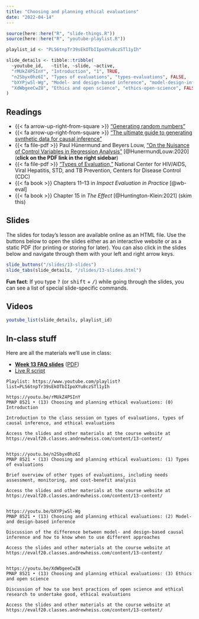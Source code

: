 ```yaml
---
title: "Choosing and planning ethical evaluations"
date: "2022-04-14"
---
```


```r
source(here::here("R", "slide-things.R"))
source(here::here("R", "youtube-playlist.R"))

playlist_id <- "PLS6tnpTr39sEkOTbIIpoXYu8czSTl1yIh"

slide_details <- tibble::tribble(
  ~youtube_id,   ~title, ~slide, ~active,
  "rMUkZ4PSInY", "Introduction", "1", TRUE,
  "n2Sbyx0hz6I", "Types of evaluations", "types-evaluations", FALSE,
  "bXYPjwSl-Wg", "Model- and design-based inference", "model-design-inference", FALSE,
  "XdWbgeeCwZ8", "Ethics and open science", "ethics-open-science", FALSE
)
```

## Readings

- {{< fa arrow-up-right-from-square >}} ["Generating random numbers"](/example/random-numbers.qmd)
- {{< fa arrow-up-right-from-square >}} ["The ultimate guide to generating synthetic data for causal inference"](/example/synthetic-data.qmd)
- {{< fa file-pdf >}} Paul Hünermund and Beyers Louw, ["On the Nuisance of Control Variables in Regression Analysis"](https://arxiv.org/abs/2005.10314) [@HunermundLouw:2020] (**click on the PDF link in the right sidebar**)
- {{< fa file-pdf >}} ["Types of Evaluation,"](https://www.cdc.gov/std/Program/pupestd/Types%20of%20Evaluation.pdf) National Center for HIV/AIDS, Viral Hepatitis, STD, and TB Prevention, Centers for Disease Control (CDC)
- {{< fa book >}} Chapters 11–13 in *Impact Evaluation in Practice* [@wb-eval]
- {{< fa book >}} Chapter 15 in *The Effect* [@Huntington-Klein:2021] (skim this)


## Slides

The slides for today's lesson are available online as an HTML file. Use the buttons below to open the slides either as an interactive website or as a static PDF (for printing or storing for later). You can also click in the slides below and navigate through them with your left and right arrow keys.

```r
slide_buttons("/slides/13-slides")
slide_tabs(slide_details, "/slides/13-slides.html")
```

:::{.callout-tip}
**Fun fact**: If you type <kbd>?</kbd> (or <kbd>shift</kbd> + <kbd>/</kbd>) while going through the slides, you can see a list of special slide-specific commands.
:::


## Videos

```r
youtube_list(slide_details, playlist_id)
```


## In-class stuff

Here are all the materials we'll use in class:

- [**Week 13 FAQ slides**](/slides/13-class.html) ([PDF](/slides/13-class.pdf))
- [<i class="fab fa-r-project"></i> Live R script](https://www.dropbox.com/s/ezk2cujsx8lmval/synthetic-data.R)


```verbatim
Playlist: https://www.youtube.com/playlist?list=PLS6tnpTr39sEkOTbIIpoXYu8czSTl1yIh

https://youtu.be/rMUkZ4PSInY
PMAP 8521 • (13) Choosing and planning ethical evaluations: (0) Introduction

Introduction to the class session on types of evaluations, types of causal inference, and ethical evaluations

Access the slides and other materials at the course website at https://evalf20.classes.andrewheiss.com/content/13-content/


https://youtu.be/n2Sbyx0hz6I
PMAP 8521 • (13) Choosing and planning ethical evaluations: (1) Types of evaluations

Brief overview of other types of evaluations, including needs assessment, monitoring, and cost-benefit analysis

Access the slides and other materials at the course website at https://evalf20.classes.andrewheiss.com/content/13-content/

  
https://youtu.be/bXYPjwSl-Wg
PMAP 8521 • (13) Choosing and planning ethical evaluations: (2) Model- and design-based inference

Discussion of the difference between model- and design-based causal inference and how to know when to use different approaches

Access the slides and other materials at the course website at https://evalf20.classes.andrewheiss.com/content/13-content/
  
  
https://youtu.be/XdWbgeeCwZ8
PMAP 8521 • (13) Choosing and planning ethical evaluations: (3) Ethics and open science

Discussion of how to use best practices of open science and ethical research to undertake good, ethical evaluations

Access the slides and other materials at the course website at https://evalf20.classes.andrewheiss.com/content/13-content/
```
